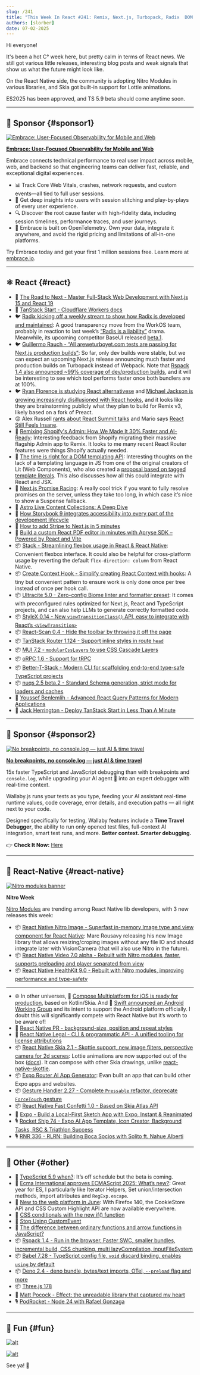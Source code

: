```yaml
---
slug: /241
title: "This Week In React #241: Remix, Next.js, Turbopack, Radix  DOM templating, Ultracite, Stack, StyleX | Nitro Week, Skia, App Generator, Swift, Kotlin | ES2025, Rspack, Babel, TypeScript, Effect, Deno, Three.js"
authors: [slorber]
date: 07-02-2025
---
```


Hi everyone!

It's been a hot C° week here, but pretty calm in terms of React news. We still got various little releases, interesting blog posts and weak signals that show us what the future might look like.

On the React Native side, the community is adopting Nitro Modules in various libraries, and Skia got built-in support for Lottie animations.

ES2025 has been approved, and TS 5.9 beta should come anytime soon.

<!-- truncate -->


<Support />

---

## 💸 Sponsor {#sponsor1}

[![Embrace: User-Focused Observability for Mobile and Web](/emails/issues/241/embrace.jpg)](https://embrace.io/?utm_source=newsletter&utm_medium=paid&utm_campaign=twir-7-2-2025)

**[Embrace: User-Focused Observability for Mobile and Web](https://embrace.io/?utm_source=newsletter&utm_medium=paid&utm_campaign=twir-7-2-2025)**

Embrace connects technical performance to real user impact across mobile, web, and backend so that engineering teams can deliver fast, reliable, and exceptional digital experiences.

- 📊 Track Core Web Vitals, crashes, network requests, and custom events—all tied to full user sessions. 
- 👤 Get deep insights into users with session stitching and play-by-plays of every user experience. 
- 🔍 Discover the root cause faster with high-fidelity data, including session timelines, performance traces, and user journeys. 
- 🔭 Embrace is built on OpenTelemetry. Own your data, integrate it anywhere, and avoid the rigid pricing and limitations of all-in-one platforms.

Try Embrace today and get your first 1 million sessions free. Learn more at [embrace.io](https://embrace.io/?utm_source=newsletter&utm_medium=paid&utm_campaign=twir-7-2-2025).

---

## ⚛️ React {#react}

- 💸 [The Road to Next - Master Full-Stack Web Development with Next.js 15 and React 19](https://www.road-to-next.com/?utm_source=newsletter&utm_medium=email&utm_campaign=this_week_in_react_1.1)
- 📖 [TanStack Start \- Cloudflare Workers docs](https://developers.cloudflare.com/workers/framework-guides/web-apps/tanstack/)
- 🐦 [Radix kicking off a weekly stream to show how Radix is developed and maintained](https://x.com/radix_ui/status/1940123605272244674): A good transparency move from the WorkOS team, probably in reaction to last week’s [“Radis is a liability”](https://x.com/ccccjjjjeeee/status/1935163290998722660) drama. Meanwhile, its upcoming competitor BaseUI released [beta.1](https://github.com/mui/base-ui/releases/tag/v1.0.0-beta.1).
- 🐦 [Guillermo Rauch \- “All areweturboyet.com tests are passing for Next.js production builds“](https://x.com/rauchg/status/1938668763525849298): So far, only dev builds were stable, but we can expect an upcoming Next.js release announcing much faster and production builds on Turbopack instead of Webpack. Note that [Rspack 1.4 also announced \~99% coverage of dev/production builds](https://rspack.rs/blog/announcing-1-4#next-rspack), and it will be interesting to see which tool performs faster once both bundlers are at 100%.
- 🐦 [Ryan Florence is studying React alternativese](https://x.com/ryanflorence/status/1938994450035789941) and [Michael Jackson is growing increasingly disillusioned with React hooks](https://x.com/mjackson/status/1937979887815692465), and it looks like they are brainstorming publicly what they plan to build for Remix v3, likely based on a fork of Preact.
- 😠 Alex Russell [rants about React Summit talks](https://infrequently.org/2025/06/conferences-clarity-and-smokescreens/) and Mario says [React Still Feels Insane](https://mbrizic.com/blog/react-is-insane/).
- 📜 [Remixing Shopify's Admin: How We Made It 30% Faster and AI-Ready](https://shopify.engineering/remixing-admin): Interesting feedback from Shopify migrating their massive flagship Admin app to Remix. It looks to me many recent React Router features were things Shopify actually needed.
- 📜 [The time is right for a DOM templating API](https://justinfagnani.com/2025/06/26/the-time-is-right-for-a-dom-templating-api/): Interesting thoughts on the lack of a templating language in JS from one of the original creators of Lit (Web Components), who also created a [proposal based on tagged template literals](https://justinfagnani.com/2025/06/30/what-should-a-dom-templating-api-look-like/). This also discusses how all this could integrate with React and JSX.
- 📜 [Next.js Promise Racing](https://playfulprogramming.com/posts/nextjs-promise-race): A really cool trick if you want to fully resolve promises on the server, unless they take too long, in which case it’s nice to show a Suspense fallback.
- 📜 [Astro Live Content Collections: A Deep Dive](https://astro.build/blog/live-content-collections-deep-dive/)
- 📜 [How Storybook 9 integrates accessibility into every part of the development lifecycle](https://storybook.js.org/blog/the-accessibility-pipeline-for-frontend-teams/)
- 📜 [How to add Stripe to Next.js in 5 minutes](https://tomdekan.com/articles/stripe-with-nextjs)
- 💸 [Build a custom React PDF editor in minutes with Apryse SDK – Powered by React and Vite](https://apryse.com/blog/pdf-editor-using-vite-and-react?utm_source=newsletter&utm_medium=email&utm_campaign=thisweekinreact_2025_07_02&utm_content=email_textlink)
- 📦 [Stack \- Streamlining flexbox usage in React & React Native](https://github.com/nkzw-tech/stack): Convenient flexbox interface. It could also be helpful for cross-platform usage by reverting the default `flex-direction: column` from React Native.
- 📦 [Create Context Hook \- Simplify creating React Context with hooks](https://github.com/nkzw-tech/create-context-hook): A tiny but convenient pattern to ensure work is only done once per tree instead of once per hook call.
- 📦 [Ultracite 5.0 \- Zero-config Biome linter and formatter preset](https://www.ultracite.ai/): It comes with preconfigured rules optimized for Next.js, React and TypeScript projects, and can also help LLMs to generate correctly formatted code.
- 📦 [StyleX 0.14 \- New `viewTransitionClass()` API, easy to integrate with React’s `<ViewTransition>`](https://stylexjs.com/blog/v0.14.0)
- 📦 [React-Scan 0.4 \- Hide the toolbar by throwing it off the page](https://github.com/aidenybai/react-scan/releases/tag/v0.4.0)
- 📦 [TanStack Router 1.124 \- Support inline styles in route `head`](https://github.com/TanStack/router/releases/tag/v1.124.0)
- 📦 [MUI 7.2 \- `modularCssLayers` to use CSS Cascade Layers](https://github.com/mui/material-ui/releases/tag/v7.2.0)
- 📦 [oRPC 1.6 \- Support for tRPC](https://github.com/unnoq/orpc/releases/tag/v1.6.0)
- 📦 [Better-T-Stack \- Modern CLI for scaffolding end-to-end type-safe TypeScript projects](https://github.com/AmanVarshney01/create-better-t-stack)
- 📦 [nuqs 2.5 beta.2 \- Standard Schema generation, strict mode for loaders and caches](https://github.com/47ng/nuqs/releases/tag/v2.5.0-beta.2)
- 🎥 [Youssef Benlemlih \- Advanced React Query Patterns for Modern Applications](https://www.youtube.com/watch?v=9Vuz4BbPkXc)
- 🎥 [Jack Herrington \- Deploy TanStack Start in Less Than A Minute](https://www.youtube.com/watch?v=gBEZ9SYfFDU)

<SubscribeFormEmbed placement="middle" />

---

## 💸 Sponsor {#sponsor2}

[![No breakpoints, no console.log — just AI & time travel](/emails/issues/241/wallaby.jpg)](https://wallabyjs.com/?referrer=ThisWeekInReactJul25)

**[No breakpoints, no console.log — just AI & time travel](https://wallabyjs.com/?referrer=ThisWeekInReactJul25)**

15x faster TypeScript and JavaScript debugging than with breakpoints and `console.log`, while upgrading your AI agent 🤖 into an expert debugger with real-time context.

Wallaby.js runs your tests as you type, feeding your AI assistant real-time runtime values, code coverage, error details, and execution paths — all right next to your code.

Designed specifically for testing, Wallaby features include a **Time Travel Debugger**, the ability to run only opened test files, full-context AI integration, smart test runs, and more. **Better context. Smarter debugging.**

👉 **Check It Now:** [Here](https://wallabyjs.com/?referrer=ThisWeekInReactJul25)

---

## 📱 React-Native {#react-native}

[![Nitro modules banner](/emails/issues/241/nitro.jpg)](https://nitro.margelo.com/)

**Nitro Week**

[Nitro Modules](https://nitro.margelo.com/) are trending among React Native lib developers, with 3 new releases this week:

- 📦 [React Native Nitro Image \- Superfast in-memory Image type and view component for React Native](https://github.com/mrousavy/react-native-nitro-image): Marc Rousavy releasing his new Image library that allows resizing/croping images without any file IO and should integrate later with VisionCamera (that will also use Nitro in the future).
- 📦 [React Native Video 7.0 alpha \- Rebuilt with Nitro modules, faster, supports preloading and player separated from view](https://github.com/TheWidlarzGroup/react-native-video/releases/tag/v7.0.0-alpha.0)
- 📦 [React Native HealthKit 9.0 \- Rebuilt with Nitro modules, improving performance and type-safety](https://github.com/kingstinct/react-native-healthkit/releases/tag/%40kingstinct%2Freact-native-healthkit%409.0.0)

---

- 🌐 In other universes, 🎥 [Compose Multiplatform for iOS is ready for production](https://www.youtube.com/watch?v=YKTlW8Qkj0w), based on Kotlin/Skia. And 📣 [Swift announced an Android Working Group](https://forums.swift.org/t/announcing-the-android-workgroup/80666) and its intent to support the Android platform officially. I doubt this will significantly compete with React Native but it’s worth to be aware of\!
- 👀 [React Native PR \- background-size, position and repeat styles](https://github.com/facebook/react-native/pull/52284)
- 📜 [React Native Legal \- CLI & programmatic API \- A unified tooling for license attributions](https://www.callstack.com/blog/react-native-legal-cli-programmatic-api---unified-tooling-for-license-attributions)
- 📦 [React Native Skia 2.1 \- Skottie support, new image filters, perspective camera for 2d scenes](https://github.com/Shopify/react-native-skia/releases/tag/v2.1.0): Lottie animations are now supported out of the box ([docs](https://shopify.github.io/react-native-skia/docs/skottie/)). It can compose with other Skia drawings, unlike [react-native-skottie](https://github.com/margelo/react-native-skottie).
- 📦 [Expo Router AI App Generator](https://github.com/EvanBacon/app-that-builds-apps): Evan built an app that can build other Expo apps and websites.
- 📦 [Gesture Handler 2.27 \- Complete `Pressable` refactor, deprecate `ForceTouch` gesture](https://github.com/software-mansion/react-native-gesture-handler/releases/tag/2.27.0)
- 📦 [React Native Fast Confetti 1.0 \- Based on Skia Atlas API](https://github.com/AlirezaHadjar/react-native-fast-confetti/releases/tag/v1.0.0)
- 🎥 [Expo \- Build a Local-First Sketch App with Expo, Instant & Reanimated](https://www.youtube.com/watch?v=DEJIcaGN3vY)
- 🎙️ [Rocket Ship 74 \- Expo AI App Template, Icon Creator, Background Tasks, RSC & Triathlon Success](https://share.transistor.fm/s/512935c9)
- 🎙️ [RNR 336 \- RLRN: Building Boca Socios with Solito ft. Nahue Alberti](https://infinite.red/react-native-radio/rnr-336-rlrn-building-boca-socios-with-solito-ft-nahue-alberti)

---

## 🔀 Other {#other}

- 👀 [TypeScript 5.9 when?](https://github.com/microsoft/TypeScript/issues/61648#issuecomment-3025890436): It’s off schedule but the beta is coming.
- 📜 [Ecma International approves ECMAScript 2025: What’s new?](https://2ality.com/2025/06/ecmascript-2025.html): Great year for ES, I particularly like Iterator Helpers, Set union/intersection methods, import attributes and `RegExp.escape`.
- 📜 [New to the web platform in June](https://web.dev/blog/web-platform-06-2025?hl=en): With Firefox 140, the CookieStore API and CSS Custom Highlight API are now available everywhere.
- 📜 [CSS conditionals with the new if() function](https://developer.chrome.com/blog/if-article)
- 📜 [Stop Using CustomEvent](https://justinfagnani.com/2025/06/25/stop-using-custom-event/)
- 📜 [The difference between ordinary functions and arrow functions in JavaScript?](https://jrsinclair.com/articles/2025/whats-the-difference-between-named-functions-and-arrow-functions/)
- 📦 [Rspack 1.4 \- Run in the browser, Faster SWC, smaller bundles, incremental build, CSS chunking, multi lazyCompilation, inputFileSystem](https://rspack.dev/blog/announcing-1-4)
- 📦 [Babel 7.28 \- TypeScript config file, `void` discard binding, enables `using` by default](https://babeljs.io/blog/2025/06/30/7.28.0)
- 📦 [Deno 2.4 - deno bundle, bytes/text imports, OTel, `--preload` flag and more](https://deno.com/blog/v2.4)
- 📦 [Three.js 178](https://github.com/mrdoob/three.js/releases/tag/r178)
- 🎥 [Matt Pocock \- Effect: the unreadable library that captured my heart](https://www.youtube.com/watch?v=S2GChOwivwQ)
- 🎙️ [PodRocket \- Node 24 with Rafael Gonzaga](https://podrocket.logrocket.com/node-24-rafael-gonzaga)

---

## 🤭 Fun {#fun}

[![alt](/emails/issues/241/meme.jpg)](https://x.com/andrii_sherman/status/1939670935885259222)

[![alt](/emails/issues/241/meme2.jpg)](https://x.com/birch_js/status/1939540713760563635)

See ya! 👋
